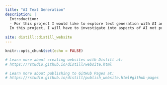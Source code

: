 ```yaml
---
title: "AI Text Generation"
description: |
  Introduction:
  -	For this project I would like to explore text generation with AI and see what it can create given a prompt from songs to stories to poems. Ideally by the end of the project I would like to be able to create descriptions of environments given specific prompts of what to describe. There are many powerful AI tools that I can look to get data for natural language processing: Google cloud AI, SciKit Learn, Keras are the primary ones that I will look to initially. 
  In this project, I will have to investigate into aspects of AI not previously learned in the machine learning class. Learning about natural language processing, word based text generation, the datasets required for such text generation, as well as the possible implementation of image generation based on the text generated.
  
site: distill::distill_website
---
```


```r
knitr::opts_chunk$set(echo = FALSE)

# Learn more about creating websites with Distill at:
# https://rstudio.github.io/distill/website.html

# Learn more about publishing to GitHub Pages at:
# https://rstudio.github.io/distill/publish_website.html#github-pages

```

